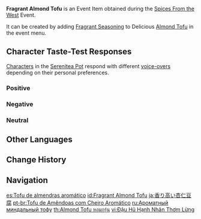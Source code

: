 {{Item Infobox
|id           = 101752
|image        = Item Fragrant Almond Tofu.png
|type         = Consumables
|group2       = Event Items
|invCategory  = Precious Items
|group        = Fragrant Dishes
|quality      = 2
|description  = A delicious dish with some extra seasoning! It gives off a titillating aroma... But whose tastes will this dish suit? Invite your friends, invite your pals &mdash; get them to try this new dish!
|source1      = [[Spices From the West]] Event
|event        = Spices From the West
|related_item = Almond Tofu
|related_type = Variant
}}
'''Fragrant Almond Tofu''' is an Event Item obtained during the [[Spices From the West]] Event.

It can be created by adding [[Fragrant Seasoning]] to Delicious [[Almond Tofu]] in the event menu.

==Character Taste-Test Responses==
[[Characters]] in the [[Serenitea Pot]] respond with different [[Spices From the West/Voice-Overs|voice-overs]] depending on their personal preferences.

===Positive===
{{Card List|Albedo,Arataki Itto,Chongyun,Eula,Fischl,Gorou,Ningguang,Noelle,Qiqi,Raiden Shogun,Sucrose,Xiao,Xingqiu}}

===Negative===
{{Card List|Beidou,Ganyu,Kaeya,Kujou Sara,Razor,Rosaria,Xinyan,Yanfei,Yelan}}

===Neutral===
{{Card List|Amber,Barbara,Bennett,Diluc,Venti,Diona,Hu Tao,Jean,Kaedehara Kazuha,Kamisato Ayaka,Kamisato Ayato,Keqing,Klee,Lisa,Mona,Sangonomiya Kokomi,Sayu,Shenhe,Tartaglia,Thoma,Xiangling,Yae Miko,Yoimiya,Yun Jin,Zhongli}}

==Other Languages==
{{Other Languages
|default_hidden = 1
|en      = Fragrant Almond Tofu
|zhs     = 香气四溢的杏仁豆腐
|zhs_rm  = Xiāngqìsìyì de Xìngrén Dòufu
|zht     = 香氣四溢的杏仁豆腐
|zht_rm  = Xiāngqìsìyì de Xìngrén Dòufu
|ja      = 香り高い杏仁豆腐
|ja_rm   = Kaoritakai Annin Toufu
|ko      = 향기로운 행인두부
|es      = Tofu de almendras aromático
|fr      = Tofu aux amandes (parfumé)
|ru      = Ароматный миндальный тофу
|th      = Almond Tofu หอมกรุ่น
|th_rm   = Almond Tofu Hom Krun
|vi      = Đậu Hũ Hạnh Nhân Thơm Lừng
|de      = Duftender Mandeltofu
|id      = Fragrant Almond Tofu
|pt      = Tofu de Amêndoas com Cheiro Aromático
}}

==Change History==
{{Change History|2.6}}

==Navigation==
{{Precious Navbox|Item}}

[[es:Tofu de almendras aromático]]
[[id:Fragrant Almond Tofu]]
[[ja:香り高い杏仁豆腐]]
[[pt-br:Tofu de Amêndoas com Cheiro Aromático]]
[[ru:Ароматный миндальный тофу]]
[[th:Almond Tofu หอมกรุ่น]]
[[vi:Đậu Hũ Hạnh Nhân Thơm Lừng]]